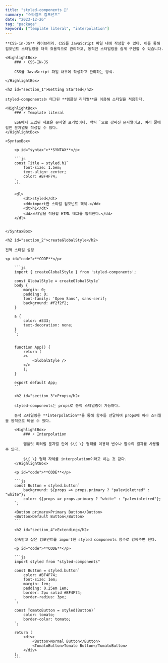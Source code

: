 ```yaml
---
title: "styled-components 💅"
summary: "스타일드 컴포넌츠"
date: "2023-12-26"
tag: "package"
keyword: ["template literal", "interpolation"]
---
```


<MainCate tag="package">

    **CSS-in-JS** 라이브러리. CSS를 JavaScript 파일 내에 작성할 수 있다. 이를 통해 컴포넌트 스타일링을 더욱 효율적으로 관리하고, 동적인 스타일링을 쉽게 구현할 수 있습니다.

    <HighlightBox>
        ### ⚡️ CSS-IN-JS

        CSS를 JavaScript 파일 내부에 작성하고 관리하는 방식.

    </HighlightBox>

    <h2 id="section_1">Getting Started</h2>

    styled-components는 태그된 **템플릿 리터럴**을 이용해 스타일을 적용한다.

    <HighlightBox>
        ### ⚡️ Template literal

        ES6에서 도입된 새로운 문자열 표기법이다. 백틱 `으로 감싸진 문자열이고, 여러 줄에 걸친 문자열도 작성할 수 있다.
    </HighlightBox>

    <SyntaxBox>

        <p id="syntax">**SYNTAX**</p>

        ```js
        const Title = styled.h1`
            font-size: 1.5em;
            text-align: center;
            color: #BF4F74;
        `;
        ```

        <dl>
            <dt>styled</dt>
            <dd>import한 스타일 컴포넌트 객체.</dd>
            <dt>h1</dt>
            <dd>스타일을 적용할 HTML 태그를 입력한다.</dd>
        </dl>


    </SyntaxBox>

    <h2 id="section_2">createGlobalStyle</h2>

    전역 스타일 설정

    <p id="code">**CODE**</p>

        ```js
        import { createGlobalStyle } from 'styled-components';

        const GlobalStyle = createGlobalStyle`
        body {
            margin: 0;
            padding: 0;
            font-family: 'Open Sans', sans-serif;
            background: #f2f2f2;
        }

        a {
            color: #333;
            text-decoration: none;
        }
        `;


        function App() {
            return (
            <>
                <GlobalStyle />
            </>
            );
        }

        export default App;
        ```

        <h2 id="section_3">Props</h2>

        styled-components는 props로 동적 스타일링이 가능하다.

        동적 스타일링은 **interpolation**을 통해 함수를 전달하여 props에 따라 스타일을 동적으로 바꿀 수 있다.

        <HighlightBox>
            ### ⚡️ Interpolation

            템플릿 리터럴 문자열 안에 $\{ \} 형태를 이용해 변수나 함수의 결과를 사용할 수 있다.

            $\{ \} 형태 자체를 interpolation이라고 하는 것 같다.
        </HighlightBox>

        <p id="code">**CODE**</p>

        ```js
        const Button = styled.button`
            background: ${props => props.primary ? "palevioletred" : "white"};
            color: ${props => props.primary ? "white" : "palevioletred"};
        `;

        <Button primary>Primary Button</Button>
        <Button>Default Button</Button>
        ```

        <h2 id="section_4">Extending</h2>

        상속받고 싶은 컴포넌트를 import한 styled components 함수로 감싸주면 된다.

        <p id="code">**CODE**</p>

        ```js
        import styled from "styled-components"

        const Button = styled.button`
            color: #BF4F74;
            font-size: 1em;
            margin: 1em;
            padding: 0.25em 1em;
            border: 2px solid #BF4F74;
            border-radius: 3px;
        `;

        const TomatoButton = styled(Button)`
            color: tomato;
            border-color: tomato;
        `;

        return (
            <div>
                <Button>Normal Button</Button>
                <TomatoButton>Tomato Button</TomatoButton>
            </div>
        );
        ```

</MainCate>
